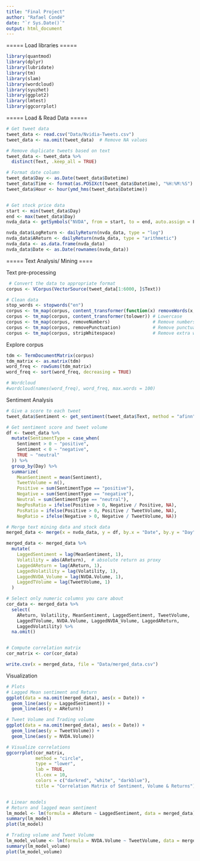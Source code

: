 ```yaml
---
title: "Final Project"
author: "Rafael Condé"
date: "`r Sys.Date()`"
output: html_document
---
```


===== Load libraries =====
```r
library(quantmod)
library(dplyr)
library(lubridate)
library(tm)
library(slam)
library(wordcloud)
library(syuzhet)
library(ggplot2)
library(lmtest)
library(ggcorrplot)
```


===== Load & Read Data =====
```r
# Get tweet data 
tweet_data <- read.csv("Data/Nvidia-Tweets.csv")
tweet_data <- na.omit(tweet_data)  # Remove NA values

# Remove duplicate tweets based on text
tweet_data <- tweet_data %>%
  distinct(Text, .keep_all = TRUE)

# Format date column
tweet_data$Day <- as.Date(tweet_data$Datetime)
tweet_data$Time <- format(as.POSIXct(tweet_data$Datetime), "%H:%M:%S")
tweet_data$Hour <- hour(ymd_hms(tweet_data$Datetime))


# Get stock price data 
start <- min(tweet_data$Day)
end <- max(tweet_data$Day)
nvda_data <- getSymbols("NVDA", from = start, to = end, auto.assign = F)

nvda_data$LogReturn <- dailyReturn(nvda_data, type = "log")
nvda_data$AReturn <- dailyReturn(nvda_data, type = "arithmetic")
nvda_data <- as.data.frame(nvda_data)
nvda_data$Date <- as.Date(rownames(nvda_data))

```



===== Text Analysis/ Mining ====

Text pre-processing
```r
 # Convert the data to appropriate format
corpus <- VCorpus(VectorSource(tweet_data[1:6000, ]$Text))

# Clean data
stop_words <- stopwords("en")
corpus <- tm_map(corpus, content_transformer(function(x) removeWords(x, stop_words)))  # Remove stop words
corpus <- tm_map(corpus, content_transformer(tolower)) # Lowercase
corpus <- tm_map(corpus, removeNumbers)                # Remove numbers
corpus <- tm_map(corpus, removePunctuation)            # Remove punctuation
corpus <- tm_map(corpus, stripWhitespace)              # Remove extra whitespace
```

Explore corpus
```r
tdm <- TermDocumentMatrix(corpus)
tdm_matrix <- as.matrix(tdm)
word_freq <- rowSums(tdm_matrix)
word_freq <- sort(word_freq, decreasing = TRUE)

# Wordcloud
#wordcloud(names(word_freq), word_freq, max.words = 100)
```

Sentiment Analysis
```r
# Give a score to each tweet
tweet_data$Sentiment <- get_sentiment(tweet_data$Text, method = "afinn")

# Get sentiment score and tweet volume
df <- tweet_data %>%
  mutate(SentimentType = case_when(
    Sentiment > 0 ~ "positive",
    Sentiment < 0 ~ "negative",
    TRUE ~ "neutral"
  )) %>%
  group_by(Day) %>%
  summarize(
    MeanSentiment = mean(Sentiment),
    TweetVolume = n(),
    Positive = sum(SentimentType == "positive"),
    Negative = sum(SentimentType == "negative"),
    Neutral = sum(SentimentType == "neutral"),
    NegPosRatio = ifelse(Positive > 0, Negative / Positive, NA),
    PosRatio = ifelse(Positive > 0, Positive / TweetVolume, NA),
    NegRatio = ifelse(Negative > 0, Negative / TweetVolume, NA)) 

# Merge text mining data and stock data
merged_data <- merge(x = nvda_data, y = df, by.x = "Date", by.y = "Day", all.y = T)

merged_data <- merged_data %>%
  mutate(
    LaggedSentiment = lag(MeanSentiment, 1),
    Volatility = abs(AReturn),  # absolute return as proxy
    LaggedAReturn = lag(AReturn, 1),
    LaggedVolatility = lag(Volatility, 1),
    LaggedNVDA_Volume = lag(NVDA.Volume, 1),
    LaggedTVolume = lag(TweetVolume, 1)
  )

# Select only numeric columns you care about
cor_data <- merged_data %>%
  select(
    AReturn, Volatility, MeanSentiment, LaggedSentiment, TweetVolume,
    LaggedTVolume, NVDA.Volume, LaggedNVDA_Volume, LaggedAReturn,
    LaggedVolatility) %>%
  na.omit()


# Compute correlation matrix
cor_matrix <- cor(cor_data)

write.csv(x = merged_data, file = "Data/merged_data.csv")

```

Visualization
```r
# Plots 
# Lagged Mean sentiment and Return
ggplot(data = na.omit(merged_data), aes(x = Date)) +
  geom_line(aes(y = LaggedSentiment)) +
  geom_line(aes(y = AReturn))

# Tweet Volume and Trading volume
ggplot(data = na.omit(merged_data), aes(x = Date)) +
  geom_line(aes(y = TweetVolume)) +
  geom_line(aes(y = NVDA.Volume))

# Visualize correlations
ggcorrplot(cor_matrix, 
           method = "circle", 
           type = "lower", 
           lab = TRUE, 
           tl.cex = 10,
           colors = c("darkred", "white", "darkblue"),
           title = "Correlation Matrix of Sentiment, Volume & Returns")


# Linear models
# Return and lagged mean sentiment
lm_model <- lm(formula = AReturn ~ LaggedSentiment, data = merged_data)
summary(lm_model)
plot(lm_model)

# Trading volume and Tweet Volume
lm_model_volume <- lm(formula = NVDA.Volume ~ TweetVolume, data = merged_data)
summary(lm_model_volume)
plot(lm_model_volume)

```
